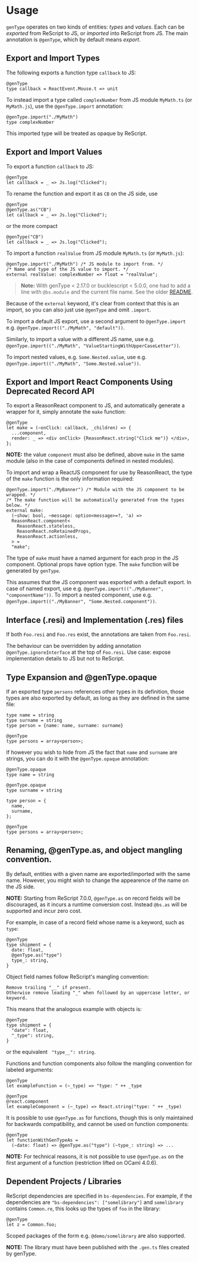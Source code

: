 # Usage

<Intro>

`genType` operates on two kinds of entities: _types_ and _values_.
Each can be _exported_ from ReScript to JS, or _imported_ into ReScript from JS.
The main annotation is `@genType`, which by default means _export_.

</Intro>

## Export and Import Types

The following exports a function type `callback` to JS:

```res
@genType
type callback = ReactEvent.Mouse.t => unit
```

To instead import a type called `complexNumber` from JS module `MyMath.ts` (or `MyMath.js`), use the `@genType.import` annotation:

```res
@genType.import("./MyMath")
type complexNumber
```

This imported type will be treated as opaque by ReScript.

## Export and Import Values

To export a function `callback` to JS:

```res
@genType
let callback = _ => Js.log("Clicked");
```

To rename the function and export it as `CB` on the JS side, use

```res
@genType
@genType.as("CB")
let callback = _ => Js.log("Clicked");
```

or the more compact

```res
@genType("CB")
let callback = _ => Js.log("Clicked");
```


To import a function `realValue` from JS module `MyMath.ts` (or `MyMath.js`):

```res
@genType.import("./MyMath") /* JS module to import from. */
/* Name and type of the JS value to import. */
external realValue: complexNumber => float = "realValue";
```

> **Note:** With genType < 2.17.0 or bucklescript < 5.0.0, one had to add a line with `@bs.module` and the current file name. See the older [README](https://github.com/cristianoc/genType/blob/v2.16.0/README.md).



Because of the `external` keyword, it's clear from context that this is an import, so you can also just use `@genType` and omit `.import`.

To import a default JS export, use a second argument to `@genType.import` e.g. `@genType.import(("./MyMath", "default"))`.

Similarly, to import a value with a different JS name, use e.g. `@genType.import(("./MyMath", "ValueStartingWithUpperCaseLetter"))`.

To import nested values, e.g. `Some.Nested.value`, use e.g. `@genType.import(("./MyMath", "Some.Nested.value"))`.

## Export and Import React Components Using Deprecated Record API

To export a ReasonReact component to JS, and automatically generate a wrapper for it, simply annotate the `make` function:

```res
@genType
let make = (~onClick: callback, _children) => {
  ...component,
  render: _ => <div onClick> {ReasonReact.string("Click me")} </div>,
};
```

**NOTE:** the value `component` must also be defined, above `make` in the same module (also in the case of components defined in nested modules).


To import and wrap a ReactJS component for use by ReasonReact, the type of the `make` function is the only information required:

```res
@genType.import("./MyBanner") /* Module with the JS component to be wrapped. */
/* The make function will be automatically generated from the types below. */
external make:
  (~show: bool, ~message: option<message>=?, 'a) =>
  ReasonReact.component<
    ReasonReact.stateless,
    ReasonReact.noRetainedProps,
    ReasonReact.actionless,
  > =
  "make";
```

The type of `make` must have a named argument for each prop in the JS component. Optional props have option type. The `make` function will be generated by `genType`.

This assumes that the JS component was exported with a default export. In case of named export, use e.g. `@genType.import(("./MyBanner", "componentName"))`. To import a nested component, use e.g. `@genType.import(("./MyBanner", "Some.Nested.component"))`.

## Interface (.resi) and Implementation (.res) files

If both `Foo.resi` and `Foo.res` exist, the annotations are taken from `Foo.resi`.

The behaviour can be overridden by adding annotation `@genType.ignoreInterface` at the top of `Foo.resi`. Use case: expose implementation details to JS but not to ReScript.


## Type Expansion and @genType.opaque

If an exported type `persons` references other types in its definition, those types are also exported by default, as long as they are defined in the same file:

```res
type name = string
type surname = string
type person = {name: name, surname: surname}

@genType
type persons = array<person>;
```

If however you wish to hide from JS the fact that `name` and `surname` are strings, you can do it with the `@genType.opaque` annotation:

```res
@genType.opaque
type name = string

@genType.opaque
type surname = string

type person = {
  name,
  surname,
};

@genType
type persons = array<person>;
```

## Renaming, @genType.as, and object mangling convention.

By default, entities with a given name are exported/imported with the same name. However, you might wish to change the appearence of the name on the JS side.

**NOTE:** Starting from ReScript 7.0.0, `@genType.as` on record fields will be discouraged,
as it incurs a runtime conversion cost. Instead `@bs.as` will be supported and incur zero cost.

For example, in case of a record field whose name is a keyword, such as `type`:

```res
@genType
type shipment = {
  date: float,
  @genType.as("type")
  type_: string,
}
```

Object field names follow ReScript's mangling convention:

```
Remove trailing "__" if present.
Otherwise remove leading "_" when followed by an uppercase letter, or keyword.
```

This means that the analogous example with objects is:

```res
@genType
type shipment = {
  "date": float,
  "_type": string,
}
```

or the equivalent ``` "type__": string```.

Functions and function components also follow the mangling convention for labeled arguments:

```res
@genType
let exampleFunction = (~_type) => "type: " ++ _type

@genType
@react.component
let exampleComponent = (~_type) => React.string("type: " ++ _type)
```

It is possible to use `@genType.as` for functions, though this is only maintained for backwards compatibility, and cannot be used on function components:

```res
@genType
let functionWithGenTypeAs =
  (~date: float) => @genType.as("type") (~type_: string) => ...
```

**NOTE:** For technical reasons, it is not possible to use `@genType.as` on the first argument of a function (restriction lifted on OCaml 4.0.6).

## Dependent Projects / Libraries

ReScript dependencies are specified in `bs-dependencies`.
For example, if the dependencies are `"bs-dependencies": ["somelibrary"]` and `somelibrary` contains `Common.re`, this looks up the types of `foo` in the library:

```reason
@genType
let z = Common.foo;
```

Scoped packages of the form e.g. `@demo/somelibrary` are also supported.

**NOTE:** The library must have been published with the `.gen.ts` files created by genType.
